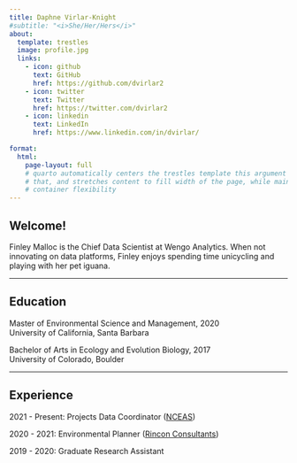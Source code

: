 ```yaml
---
title: Daphne Virlar-Knight
#subtitle: "<i>She/Her/Hers</i>"
about:
  template: trestles
  image: profile.jpg
  links:
    - icon: github
      text: GitHub
      href: https://github.com/dvirlar2
    - icon: twitter
      text: Twitter
      href: https://twitter.com/dvirlar2
    - icon: linkedin
      text: LinkedIn
      href: https://www.linkedin.com/in/dvirlar/

format:
  html:
    page-layout: full
    # quarto automatically centers the trestles template this argument overrides
    # that, and stretches content to fill width of the page, while mainting 
    # container flexibility
---
```


## Welcome! 

Finley Malloc is the Chief Data Scientist at Wengo Analytics. When not innovating on data platforms, Finley enjoys spending  time unicycling and playing with her pet iguana.


-------------------------------------------------------------------------------

## Education 
Master of Environmental Science and Management, 2020 <br>
University of California, Santa Barbara

Bachelor of Arts in Ecology and Evolution Biology, 2017 <br>
University of Colorado, Boulder

------------------------------------------------------------------------------

## Experience 

2021 - Present: Projects Data Coordinator ([NCEAS](https://nceas.ucsb.edu))

2020 - 2021: Environmental Planner ([Rincon Consultants](https://www.rinconconsultants.com/))

2019 - 2020: Graduate Research Assistant

